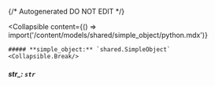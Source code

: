 {/* Autogenerated DO NOT EDIT  */}

<Collapsible
    content={() => import('/content/models/shared/simple_object/python.mdx')}
>
    ##### **simple_object:** `shared.SimpleObject`
    <Collapsible.Break/>
</Collapsible>

##### **str_:** `str`

